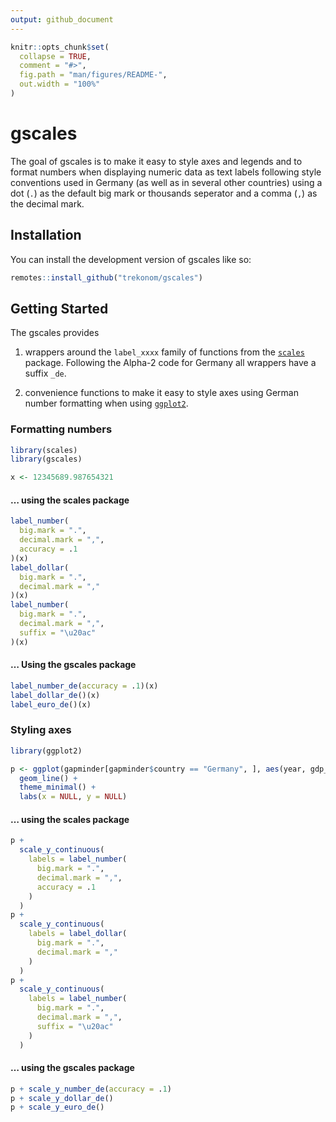 ```yaml
---
output: github_document
---
```


<!-- README.md is generated from README.Rmd. Please edit that file -->

```r
knitr::opts_chunk$set(
  collapse = TRUE,
  comment = "#>",
  fig.path = "man/figures/README-",
  out.width = "100%"
)
```

# gscales

<!-- badges: start -->
<!-- badges: end -->

The goal of gscales is to make it easy to style axes and legends and to format 
numbers when displaying numeric data as text labels following style conventions 
used in Germany (as well as in several other countries) using a dot (`.`) as the 
default big mark or thousands seperator and a comma (`,`) as the decimal mark.

## Installation

You can install the development version of gscales like so:

``` r
remotes::install_github("trekonom/gscales")
```

## Getting Started

The gscales provides 

1. wrappers around the `label_xxxx` family of 
functions from the [`scales`](https://scales.r-lib.org) package. Following the Alpha-2 code for Germany all wrappers have a suffix `_de`. 

2. convenience functions to make it easy to style axes using German number formatting when using [`ggplot2`](https://ggplot2.tidyverse.org).

### Formatting numbers

```r
library(scales)
library(gscales)

x <- 12345689.987654321
```

#### ... using the scales package
```r
label_number(
  big.mark = ".",
  decimal.mark = ",",
  accuracy = .1
)(x)
label_dollar(
  big.mark = ".",
  decimal.mark = ","
)(x)
label_number(
  big.mark = ".",
  decimal.mark = ",",
  suffix = "\u20ac"
)(x)
```

#### ... Using the gscales package
```r
label_number_de(accuracy = .1)(x)
label_dollar_de()(x)
label_euro_de()(x)
```

### Styling axes
```r
library(ggplot2)

p <- ggplot(gapminder[gapminder$country == "Germany", ], aes(year, gdp_per_cap)) +
  geom_line() +
  theme_minimal() +
  labs(x = NULL, y = NULL)
```

#### ... using the scales package
```r
p +
  scale_y_continuous(
    labels = label_number(
      big.mark = ".",
      decimal.mark = ",",
      accuracy = .1
    )
  )
p +
  scale_y_continuous(
    labels = label_dollar(
      big.mark = ".",
      decimal.mark = ","
    )
  )
p +
  scale_y_continuous(
    labels = label_number(
      big.mark = ".",
      decimal.mark = ",",
      suffix = "\u20ac"
    )
  )
```

#### ... using the gscales package
```r
p + scale_y_number_de(accuracy = .1)
p + scale_y_dollar_de()
p + scale_y_euro_de()
```
